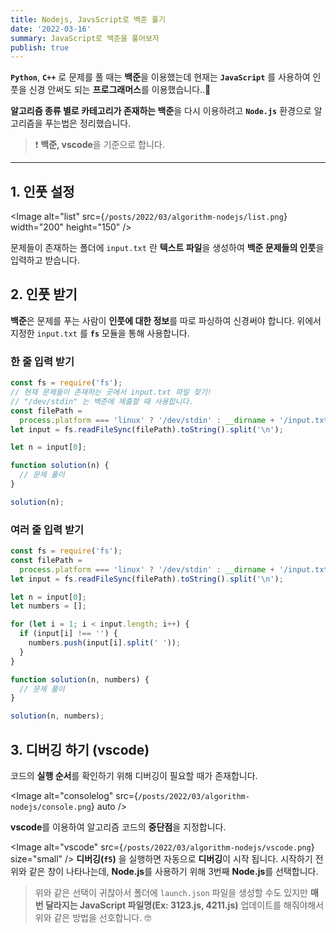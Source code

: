 ```yaml
---
title: Nodejs, JavsScript로 백준 풀기
date: '2022-03-16'
summary: JavaScript로 백준을 풀어보자
publish: true
---
```


**`Python`**, **`C++`** 로 문제를 풀 때는 **백준**을 이용했는데
현재는 **`JavaScript`** 를 사용하여
인풋을 신경 안써도 되는 **프로그래머스**를 이용했습니다..🥲

**알고리즘 종류 별로 카테고리가 존재하는 백준**을 다시 이용하려고
**`Node.js`** 환경으로 알고리즘을 푸는법은 정리했습니다.

> ❗️ **백준, vscode**을 기준으로 합니다.

---

## 1. 인풋 설정

<Image
  alt="list"
  src={`/posts/2022/03/algorithm-nodejs/list.png`}
  width="200"
  height="150"
/>

문제들이 존재하는 폴더에 `input.txt` 란 **텍스트 파일**을 생성하여 **백준 문제들의 인풋**을 입력하고 받습니다.

## 2. 인풋 받기

**백준**은 문제를 푸는 사람이 **인풋에 대한 정보**를 따로 파싱하여 신경써야 합니다.
위에서 지정한 `input.txt` 를 **`fs`** 모듈을 통해 사용합니다.

### 한 줄 입력 받기

```javascript
const fs = require('fs');
// 현재 문제들이 존재하는 곳에서 input.txt 파일 찾기!
// "/dev/stdin" 는 백준에 제출할 때 사용합니다.
const filePath =
  process.platform === 'linux' ? '/dev/stdin' : __dirname + '/input.txt';
let input = fs.readFileSync(filePath).toString().split('\n');

let n = input[0];

function solution(n) {
  // 문제 풀이
}

solution(n);
```

### 여러 줄 입력 받기

```javascript
const fs = require('fs');
const filePath =
  process.platform === 'linux' ? '/dev/stdin' : __dirname + '/input.txt';
let input = fs.readFileSync(filePath).toString().split('\n');

let n = input[0];
let numbers = [];

for (let i = 1; i < input.length; i++) {
  if (input[i] !== '') {
    numbers.push(input[i].split(' '));
  }
}

function solution(n, numbers) {
  // 문제 풀이
}

solution(n, numbers);
```

## 3. 디버깅 하기 (vscode)

코드의 **실행 순서**를 확인하기 위해 디버깅이 필요할 때가 존재합니다.

<Image
  alt="consolelog"
  src={`/posts/2022/03/algorithm-nodejs/console.png`}
  auto
/>

**vscode**를 이용하여 알고리즘 코드의 **중단점**을 지정합니다.

<Image
  alt="vscode"
  src={`/posts/2022/03/algorithm-nodejs/vscode.png`}
  size="small"
/>
**디버깅(`f5`)** 을 실행하면 자동으로 **디버깅**이 시작 됩니다. 시작하기 전 위와
같은 창이 나타나는데, **Node.js**를 사용하기 위해 3번째 **Node.js**를 선택합니다.

> 위와 같은 선택이 귀찮아서 폴더에 `launch.json` 파일을 생성할 수도 있지만
> **매번 달라지는 JavaScript 파일명(Ex: 3123.js, 4211.js)** 업데이트를 해줘야해서
> 위와 같은 방법을 선호합니다. 🤓
